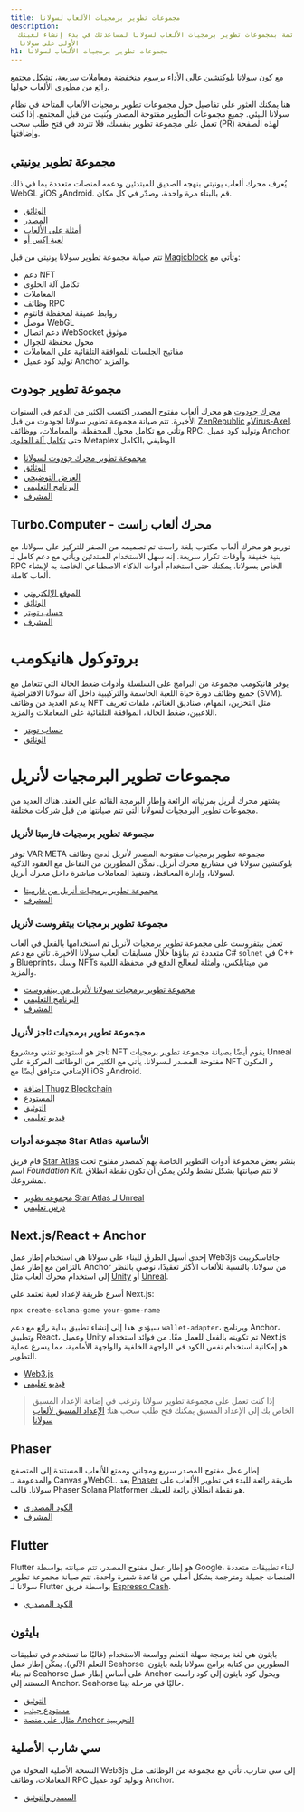 ```yaml
---
title: مجموعات تطوير برمجيات الألعاب لسولانا
description:
  قائمة بمجموعات تطوير برمجيات الألعاب لسولانا لمساعدتك في بدء إنشاء لعبتك
  الأولى على سولانا
h1: مجموعات تطوير برمجيات الألعاب لسولانا
---
```


مع كون سولانا بلوكتشين عالي الأداء برسوم منخفضة ومعاملات سريعة، تشكل مجتمع رائع
من مطوري الألعاب حولها.

هنا يمكنك العثور على تفاصيل حول مجموعات تطوير برمجيات الألعاب المتاحة في نظام
سولانا البيئي. جميع مجموعات التطوير مفتوحة المصدر وبُنيت من قبل المجتمع. إذا كنت
تعمل على مجموعة تطوير بنفسك، فلا تتردد في فتح طلب سحب (PR) لهذه الصفحة وإضافتها.

## مجموعة تطوير يونيتي

يُعرف محرك ألعاب يونيتي بنهجه الصديق للمبتدئين ودعمه لمنصات متعددة بما في ذلك
WebGL وiOS وAndroid. قم بالبناء مرة واحدة، وصدّر في كل مكان.

- [الوثائق](https://docs.magicblock.gg/introduction)
- [المصدر](https://github.com/magicblock-labs/Solana.Unity-SDK)
- [أمثلة على الألعاب](https://github.com/solana-developers/solana-game-examples)
- [لعبة إكس أو](https://blog.magicblock.gg/bolt-tic-tac-toe/)

تتم صيانة مجموعة تطوير سولانا يونيتي من قبل
[Magicblock](https://www.magicblock.gg/) وتأتي مع:

- دعم NFT
- تكامل آلة الحلوى
- المعاملات
- وظائف RPC
- روابط عميقة لمحفظة فانتوم
- موصل WebGL
- دعم اتصال WebSocket موثوق
- محول محفظة للجوال
- مفاتيح الجلسات للموافقة التلقائية على المعاملات
- توليد كود عميل Anchor والمزيد.

## مجموعة تطوير جودوت

[محرك جودوت](https://godotengine.org/) هو محرك ألعاب مفتوح المصدر اكتسب الكثير
من الدعم في السنوات الأخيرة. تتم صيانة مجموعة تطوير سولانا لجودوت من قبل
[ZenRepublic](https://twitter.com/ZenRepublicNDM)
و[Virus-Axel](https://twitter.com/AxelBenjam). وتأتي مع تكامل محول المحفظة،
والمعاملات، ووظائف RPC، وتوليد كود عميل Anchor. حتى
[تكامل آلة الحلوى](https://zenwiki.gitbook.io/solana-godot-sdk-docs/guides/setup-candy-machine)
Metaplex الوظيفي بالكامل.

- [مجموعة تطوير محرك جودوت لسولانا](https://github.com/Virus-Axel/godot-solana-sdk)
- [الوثائق](https://zenwiki.gitbook.io/solana-godot-sdk-docs)
- [العرض التوضيحي](https://github.com/ZenRepublic/GodotSolanaSDKDemoPackage)
- [البرنامج التعليمي](https://www.youtube.com/watch?v=tszFPInYmXQ)
- [المشرف](https://twitter.com/ZenRepublicNDM)

## Turbo.Computer - محرك ألعاب راست

توربو هو محرك ألعاب مكتوب بلغة راست تم تصميمه من الصفر للتركيز على سولانا، مع
بنية خفيفة وأوقات تكرار سريعة. إنه سهل الاستخدام للمبتدئين ويأتي مع دعم كامل لـ
RPC الخاص بسولانا. يمكنك حتى استخدام أدوات الذكاء الاصطناعي الخاصة به لإنشاء
ألعاب كاملة.

- [الموقع الإلكتروني](https://turbo.computer/)
- [الوثائق](https://docs.turbo.computer/)
- [حساب تويتر](https://twitter.com/makegamesfast)
- [المشرف](https://twitter.com/jozanza)

# بروتوكول هانيكومب

يوفر هانيكومب مجموعة من البرامج على السلسلة وأدوات ضغط الحالة التي تتعامل مع
جميع وظائف دورة حياة اللعبة الحاسمة والتركيبية داخل آلة سولانا الافتراضية (SVM).
يدعم العديد من وظائف NFT مثل التخزين، المهام، صناديق الغنائم، ملفات تعريف
اللاعبين، ضغط الحالة، الموافقة التلقائية على المعاملات والمزيد.

- [حساب تويتر](https://twitter.com/honeycomb_prtcl)
- [الوثائق](https://docs.honeycombprotocol.com/)

# مجموعات تطوير البرمجيات لأنريل

يشتهر محرك أنريل بمرئياته الرائعة وإطار البرمجة القائم على العقد. هناك العديد من
مجموعات تطوير البرمجيات لسولانا التي تتم صيانتها من قبل شركات مختلفة.

### مجموعة تطوير برمجيات فارميتا لأنريل

توفر VAR META مجموعة تطوير برمجيات مفتوحة المصدر لأنريل لدمج وظائف بلوكتشين
سولانا في مشاريع محرك أنريل. تمكّن المطورين من التفاعل مع العقود الذكية لسولانا،
وإدارة المحافظ، وتنفيذ المعاملات مباشرة داخل محرك أنريل.

- [مجموعة تطوير برمجيات أنريل من فارميتا](https://github.com/VAR-META-Tech/UnrealSolanaSDK)
- [المشرف](https://www.var-meta.com/)

### مجموعة تطوير برمجيات بيتفروست لأنريل

تعمل بيتفروست على مجموعة تطوير برمجيات لأنريل تم استخدامها بالفعل في ألعاب
متعددة تم بناؤها خلال مسابقات ألعاب سولانا الأخيرة. تأتي مع دعم C# `solnet` في
C++ و Blueprints، وسك NFTs من ميتابلكس، وأمثلة لمعالج الدفع في محفظة اللعبة
والمزيد.

- [مجموعة تطوير برمجيات سولانا لأنريل من بيتفروست](https://github.com/Bifrost-Technologies/Solana-Unreal-SDK)
- [البرنامج التعليمي](https://www.youtube.com/watch?v=S8fm8mFeUkk)
- [المشرف](https://twitter.com/BifrostTitan)

### مجموعة تطوير برمجيات ثاجز لأنريل

ثاجز هو استوديو تقني ومشروع NFT يقوم أيضًا بصيانة مجموعة تطوير برمجيات Unreal
مفتوحة المصدر لـسولانا. يأتي مع الكثير من الوظائف المركزة على NFT و المكون
الإضافي متوافق أيضًا مع iOS وAndroid.

- [إضافة Thugz Blockchain](https://www.fab.com/listings/a7e220ba-93e5-4a3b-99e7-17b13da76f05)
- [المستودع](https://github.com/ThugzLabs/Thugz-BC-Plugin-Packaged-for-UE5.4)
- [التوثيق](https://thugzblockchainplugin-docs.vercel.app/)
- [فيديو تعليمي](https://www.youtube.com/watch?v=dS7sTZd_E9U&ab_channel=ThugzNFT)

### مجموعة أدوات Star Atlas الأساسية

قام فريق [Star Atlas](https://staratlas.com/) بنشر بعض مجموعة أدوات التطوير
الخاصة بهم كمصدر مفتوح تحت اسم _Foundation Kit_. لا تتم صيانتها بشكل نشط ولكن
يمكن أن تكون نقطة انطلاق لمشروعك.

- [مجموعة تطوير Star Atlas لـ Unreal](https://github.com/staratlasmeta/FoundationKit)
- [درس تعليمي](https://www.youtube.com/watch?v=S8fm8mFeUkk)

## Next.js/React + Anchor

إحدى أسهل الطرق للبناء على سولانا هي استخدام إطار عمل Web3js جافاسكريبت بالتزامن
مع إطار عمل Anchor من سولانا. بالنسبة للألعاب الأكثر تعقيدًا، نوصي بالنظر إلى
استخدام محرك ألعاب مثل [Unity](#unity-sdk) أو [Unreal](#unreal-sdks).

أسرع طريقة لإعداد لعبة تعتمد على Next.js:

```shell
npx create-solana-game your-game-name
```

سيؤدي هذا إلى إنشاء تطبيق بداية رائع مع دعم `wallet-adapter`، وبرنامج Anchor،
وتطبيق React، وعميل Unity تم تكوينه بالفعل للعمل معًا. من فوائد استخدام Next.js
هو إمكانية استخدام نفس الكود في الواجهة الخلفية والواجهة الأمامية، مما يسرع
عملية التطوير.

- [Web3.js](https://solana.com/docs/clients/javascript)
- [فيديو تعليمي](https://www.youtube.com/watch?v=fnhivg_pemI&t=1s&ab_channel=Solana)

> إذا كنت تعمل على مجموعة تطوير سولانا وترغب في إضافة الإعداد المسبق الخاص بك
> إلى الإعداد المسبق يمكنك فتح طلب سحب هنا:
> [الإعداد المسبق لألعاب سولانا](https://github.com/solana-developers/solana-game-preset)

## Phaser

إطار عمل مفتوح المصدر سريع ومجاني وممتع للألعاب المستندة إلى المتصفح والمدعومة
بـ Canvas وWebGL. يعد [Phaser](https://phaser.io/) طريقة رائعة للبدء في تطوير
الألعاب على سولانا. قالب Phaser Solana Platformer هو نقطة انطلاق رائعة للعبتك.

- [الكود المصدري](https://github.com/Bread-Heads-NFT/solana-phaser-template)
- [المشرف](https://twitter.com/blockiosaurus)

## Flutter

Flutter هو إطار عمل مفتوح المصدر، تتم صيانته بواسطة Google، لبناء تطبيقات متعددة
المنصات جميلة ومترجمة بشكل أصلي من قاعدة شفرة واحدة. تتم صيانة مجموعة تطوير
سولانا لـ Flutter بواسطة فريق [Espresso Cash](https://www.espressocash.com/).

- [الكود المصدري](https://github.com/espresso-cash/espresso-cash-public)

## بايثون

بايثون هي لغة برمجة سهلة التعلم وواسعة الاستخدام (غالبًا ما تستخدم في تطبيقات
التعلم الآلي). يمكّن إطار عمل Seahorse المطورين من كتابة برامج سولانا بلغة
بايثون. تم بناء Seahorse على أساس إطار عمل Anchor ويحول كود بايثون إلى كود راست
المستند إلى Anchor. Seahorse حاليًا في مرحلة بيتا.

- [التوثيق](https://www.seahorse.dev/)
- [مستودع جيثب](https://github.com/solana-developers/seahorse)
- [مثال على منصة Anchor التجريبية](https://beta.solpg.io/tutorials/hello-seahorse)

## سي شارب الأصلية

النسخة الأصلية المحولة من Web3js إلى سي شارب. تأتي مع مجموعة من الوظائف مثل
المعاملات، وظائف RPC وتوليد كود عميل Anchor.

- [المصدر والتوثيق](https://github.com/bmresearch/Solnet/blob/master/docs/articles/getting_started.md)
